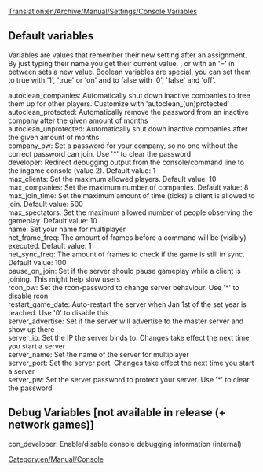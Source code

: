 [[Translation:en/Archive/Manual/Settings/Console Variables]]
[[Category:en/Manual/Console]]

== Default variables ==
Variables are values that remember their new setting after an assignment. By just typing their name you get their current value. <variable> <value>, or with an '=' in between sets a new value. Boolean variables are special, you can set them to true with '1', 'true' or 'on' and to false with '0', 'false' and 'off'.

; autoclean_companies: Automatically shut down inactive companies to free them up for other players. Customize with 'autoclean_(un)protected'
; autoclean_protected: Automatically remove the password from an inactive company after the given amount of months
; autoclean_unprotected: Automatically shut down inactive companies after the given amount of months
; company_pw: Set a password for your company, so no one without the correct password can join. Use '*' to clear the password
; developer: Redirect debugging output from the console/command line to the ingame console (value 2). Default value: 1
; max_clients: Set the maximum allowed players. Default value: 10
; max_companies: Set the maximum number of companies. Default value: 8
; max_join_time: Set the maximum amount of time (ticks) a client is allowed to join. Default value: 500
; max_spectators: Set the maximum allowed number of people observing the gameplay. Default value: 10
; name: Set your name for multiplayer
; net_frame_freq: The amount of frames before a command will be (visibly) executed. Default value: 1
; net_sync_freq: The amount of frames to check if the game is still in sync. Default value: 100
; pause_on_join: Set if the server should pause gameplay while a client is joining. This might help slow users
; rcon_pw: Set the rcon-password to change server behaviour. Use '*' to disable rcon
; restart_game_date: Auto-restart the server when Jan 1st of the set year is reached. Use '0' to disable this
; server_advertise: Set if the server will advertise to the master server and show up there
; server_ip: Set the IP the server binds to. Changes take effect the next time you start a server
; server_name: Set the name of the server for multiplayer
; server_port: Set the server port. Changes take effect the next time you start a server
; server_pw: Set the server password to protect your server. Use '*' to clear the password

== Debug Variables [not available in release (+ network games)] ==
; con_developer: Enable/disable console debugging information (internal)